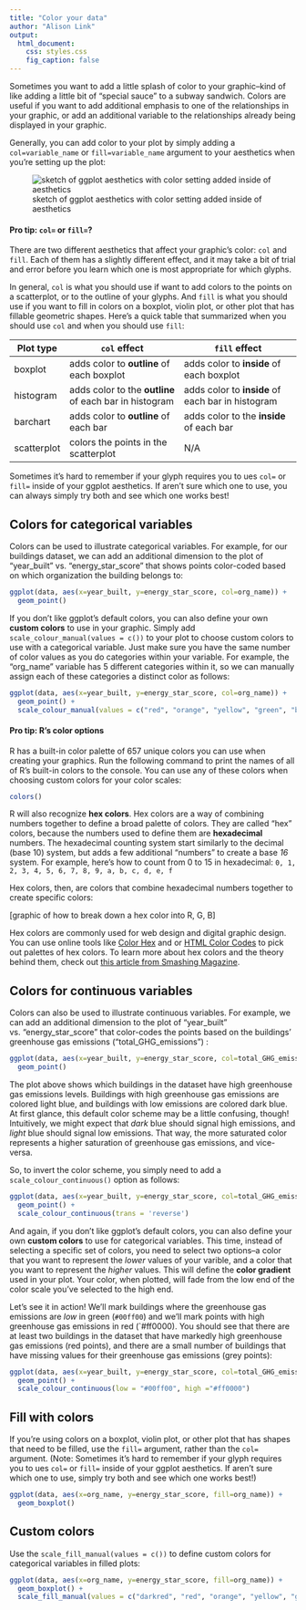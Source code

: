 ```yaml
---
title: "Color your data"
author: "Alison Link"
output: 
  html_document:
    css: styles.css
    fig_caption: false
---
```


Sometimes you want to add a little splash of color to your graphic--kind of like adding a little bit of "special sauce" to a subway sandwich.  Colors are useful if you want to add additional emphasis to one of the relationships in your graphic, or add an additional variable to the relationships already being displayed in your graphic.

Generally, you can add color to your plot by simply adding a `col=variable_name` or `fill=variable_name` argument to your aesthetics when you're setting up the plot:

![sketch of ggplot aesthetics with color setting added inside of aesthetics](ggplot_color.png)


#### Pro tip: `col=` or `fill=`? {.pro-tip}

There are two different aesthetics that affect your graphic's color: `col` and `fill`.  Each of them has a slightly different effect, and it may take a bit of trial and error before you learn which one is most appropriate for which glyphs.

In general, `col` is what you should use if want to add colors to the points on a scatterplot, or to the outline of your glyphs.  And `fill` is what you should use if you want to fill in colors on a boxplot, violin plot, or other plot that has fillable geometric shapes.  Here's a quick table that summarized when you should use `col` and when you should use `fill`:

Plot type    | `col` effect                            | `fill` effect
------------ | --------------------------------------- | ----------------------------------------
boxplot      | adds color to **outline** of each boxplot | adds color to **inside** of each boxplot
histogram    | adds color to the **outline** of each bar in histogram | adds color to **inside** of each bar in histogram
barchart     | adds color to **outline** of each bar   | adds color to the **inside** of each bar
scatterplot  | colors the points in the scatterplot    | N/A 

Sometimes it's hard to remember if your glyph requires you to ues `col=` or `fill=` inside of your ggplot aesthetics.  If aren't sure which one to use, you can always simply try both and see which one works best!


## Colors for categorical variables

Colors can be used to illustrate categorical variables.  For example, for our buildings dataset, we can add an additional dimension to the plot of "year\_built" vs. "energy\_star\_score" that shows points color-coded based on which organization the building belongs to:
```r
ggplot(data, aes(x=year_built, y=energy_star_score, col=org_name)) +
  geom_point()
```

If you don't like ggplot's default colors, you can also define your own **custom colors** to use in your graphic.  Simply add `scale_colour_manual(values = c())` to your plot to choose custom colors to use with a categorical variable.  Just make sure you have the same number of color values as you do categories within your variable.  For example, the "org\_name" variable has 5 different categories within it, so we can manually assign each of these categories a distinct color as follows:

```r
ggplot(data, aes(x=year_built, y=energy_star_score, col=org_name)) +
  geom_point() +
  scale_colour_manual(values = c("red", "orange", "yellow", "green", "blue"))
```

#### Pro tip: R's color options {.pro-tip}

R has a built-in color palette of 657 unique colors you can use when creating your graphics.  Run the following command to print the names of all of R's built-in colors to the console.  You can use any of these colors when choosing custom colors for your color scales:
```r
colors()
```

R will also recognize **hex colors**.  Hex colors are a way of combining numbers together to define a broad palette of colors.  They are called "hex" colors, because the numbers used to define them are **hexadecimal** numbers.  The hexadecimal counting system start similarly to the decimal (base 10) system, but adds a few additional "numbers" to create a base _16_ system.  For example, here's how to count from 0 to 15 in hexadecimal: `0, 1, 2, 3, 4, 5, 6, 7, 8, 9, a, b, c, d, e, f`

Hex colors, then, are colors that combine hexadecimal numbers together to create specific colors:

[graphic of how to break down a hex color into R, G, B]

Hex colors are commonly used for web design and digital graphic design.  You can use online tools like [Color Hex](http://www.color-hex.com/) and or [HTML Color Codes](http://htmlcolorcodes.com/) to pick out palettes of hex colors.  To learn more about hex colors and the theory behind them, check out [this article from Smashing Magazine](https://www.smashingmagazine.com/2012/10/the-code-side-of-color/).  


## Colors for continuous variables

Colors can also be used to illustrate continuous variables.  For example, we can add an additional dimension to the plot of "year\_built" vs. "energy\_star\_score" that color-codes the points based on the buildings' greenhouse gas emissions ("total\_GHG\_emissions") :

```r
ggplot(data, aes(x=year_built, y=energy_star_score, col=total_GHG_emissions)) +
  geom_point()
```

The plot above shows which buildings in the dataset have high greenhouse gas emissions levels.  Buildings with high greenhouse gas emissions are colored light blue, and buildings with low emissions are colored dark blue.  At first glance, this default color scheme may be a little confusing, though!  Intuitively, we might expect that _dark_ blue should signal high emissions, and _light_ blue should signal low emissions.  That way, the more saturated color represents a higher saturation of greenhouse gas emissions, and vice-versa.

So, to invert the color scheme, you simply need to add a `scale_colour_continuous()` option as follows:

```r
ggplot(data, aes(x=year_built, y=energy_star_score, col=total_GHG_emissions)) +
  geom_point() +  
  scale_colour_continuous(trans = 'reverse')
```

And again, if you don't like ggplot's default colors, you can also define your own **custom colors** to use for categorical variables.  This time, instead of selecting a specific set of colors, you need to select two options--a color that you want to represent the _lower_ values of your varible, and a color that you want to represent the _higher_ values.  This will define the **color gradient** used in your plot.  Your color, when plotted, will fade from the low end of the color scale you've selected to the high end.  

Let's see it in action!  We'll mark buildings where the greenhouse gas emissions are _low_ in green (`#00ff00`) and we'll mark points with high greenhouse gas emissions in red (`#ff0000).  You should see that there are at least two buildings in the dataset that have markedly high greenhouse gas emissions (red points), and there are a small number of buildings that have missing values for their greenhouse gas emissions (grey points):
```r
ggplot(data, aes(x=year_built, y=energy_star_score, col=total_GHG_emissions)) +
  geom_point() +
  scale_colour_continuous(low = "#00ff00", high ="#ff0000")
```


## Fill with colors

If you're using colors on a boxplot, violin plot, or other plot that has shapes that need to be filled, use the `fill=` argument, rather than the `col=` argument.  (Note: Sometimes it's hard to remember if your glyph requires you to ues `col=` or `fill=` inside of your ggplot aesthetics.  If aren't sure which one to use, simply try both and see which one works best!)

```r
ggplot(data, aes(x=org_name, y=energy_star_score, fill=org_name)) +
  geom_boxplot()
```

## Custom colors

Use the `scale_fill_manual(values = c())` to define custom colors for categorical variables in filled plots:

```r
ggplot(data, aes(x=org_name, y=energy_star_score, fill=org_name)) +
  geom_boxplot() +
  scale_fill_manual(values = c("darkred", "red", "orange", "yellow", "green", "seagreen", "blue", "violet", "purple", "purple4"))
```
